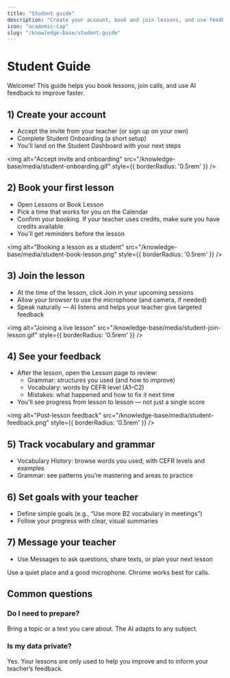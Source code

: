 ```yaml
---
title: "Student guide"
description: "Create your account, book and join lessons, and use feedback to improve faster"
icon: "academic-cap"
slug: "/knowledge-base/student-guide"
---
```


# Student Guide

Welcome! This guide helps you book lessons, join calls, and use AI feedback to improve faster.

## 1) Create your account
- Accept the invite from your teacher (or sign up on your own)
- Complete Student Onboarding (a short setup)
- You’ll land on the Student Dashboard with your next steps

<img alt="Accept invite and onboarding" src="/knowledge-base/media/student-onboarding.gif" style={{ borderRadius: '0.5rem' }} />

## 2) Book your first lesson
- Open Lessons or Book Lesson
- Pick a time that works for you on the Calendar
- Confirm your booking. If your teacher uses credits, make sure you have credits available
- You’ll get reminders before the lesson

<img alt="Booking a lesson as a student" src="/knowledge-base/media/student-book-lesson.png" style={{ borderRadius: '0.5rem' }} />

## 3) Join the lesson
- At the time of the lesson, click Join in your upcoming sessions
- Allow your browser to use the microphone (and camera, if needed)
- Speak naturally — AI listens and helps your teacher give targeted feedback

<img alt="Joining a live lesson" src="/knowledge-base/media/student-join-lesson.gif" style={{ borderRadius: '0.5rem' }} />

## 4) See your feedback
- After the lesson, open the Lesson page to review:
  - Grammar: structures you used (and how to improve)
  - Vocabulary: words by CEFR level (A1–C2)
  - Mistakes: what happened and how to fix it next time
- You’ll see progress from lesson to lesson — not just a single score

<img alt="Post-lesson feedback" src="/knowledge-base/media/student-feedback.png" style={{ borderRadius: '0.5rem' }} />

## 5) Track vocabulary and grammar
- Vocabulary History: browse words you used, with CEFR levels and examples
- Grammar: see patterns you’re mastering and areas to practice

## 6) Set goals with your teacher
- Define simple goals (e.g., “Use more B2 vocabulary in meetings”)
- Follow your progress with clear, visual summaries

## 7) Message your teacher
- Use Messages to ask questions, share texts, or plan your next lesson

<Tip>
  Use a quiet place and a good microphone. Chrome works best for calls.
</Tip>

## Common questions

### Do I need to prepare?
Bring a topic or a text you care about. The AI adapts to any subject.

### Is my data private?
Yes. Your lessons are only used to help you improve and to inform your teacher’s feedback.

